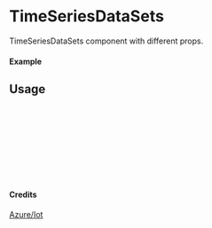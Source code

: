 
<Meta of={TimeSeriesDataSets} title="Azure/Iot/TimeSeriesDataSets" />

# TimeSeriesDataSets

TimeSeriesDataSets component with different props.

#### Example

<Canvas of={TimeSeriesDataSets.Primary} />

## Usage

```ts
import { TimeSeriesDataSets } from "yadl-ui";

const Example = () => {
  return (
      <TimeSeriesDataSets />
  );
};

export default Example;
```

#### Credits
[Azure/Iot](https://learn.microsoft.com/en-us/azure/architecture/icons/)
